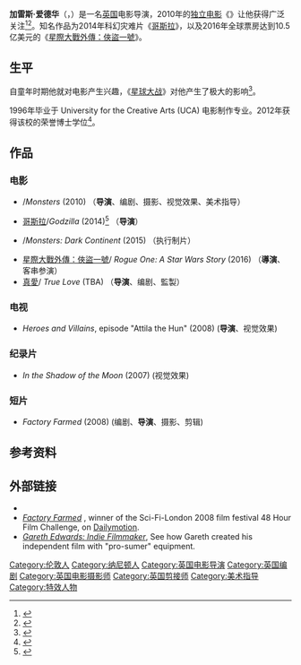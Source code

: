 {{noteTA
|T=zh-cn:加雷斯·爱德华;zh-tw:蓋瑞斯·愛德華;zh-hk:加利安·愛德華斯;
|G1=Show
|G2=Movie
|1=zh-cn:加雷斯;zh-tw:蓋瑞斯;zh-hk:加利安;
|2=zh:爱德华;zh-cn:爱德华;zh-tw:愛德華;zh-hk:愛德華斯;
}}
{{Infobox person
| name         = 加雷斯·爱德华<br>Gareth Edwards
| image        = Gareth Edwards by Gage Skidmore.jpg
| caption      = 攝於2013年
| birth_date   = {{Birth date and age|df=yes|1975|7|13}}
| birth_place  = {{UK}}[[英格蘭|英格蘭]][[沃里克郡|沃里克郡]][[納尼頓|納尼頓]]
| occupation   = 視覺效果師、編劇、電影導演、攝影師、製作設計師、電影製片人
| years_active = 2002年－至今
}}
'''加雷斯·爱德华'''（{{lang-en|Gareth Edwards}}，{{bd|1975年|6月1日}}）是一名[[英国|英国]]电影导演，2010年的[[独立电影|独立电影]]《{{tsl|en|Monsters (2010 film)|異獸禁區}}》让他获得广泛关注<ref>{{cite web |first=Cath |last=Clarke |url=http://www.guardian.co.uk/film/2010/sep/23/first-sight-gareth-edwards |title=First sight: Gareth Edwards |work=[[The_Guardian|The Guardian]] |date=2010-09-23 |accessdate=2011-01-04 |archive-date=2013-05-06 |archive-url=https://web.archive.org/web/20130506192206/http://www.guardian.co.uk/film/2010/sep/23/first-sight-gareth-edwards }}</ref><ref>{{cite news |first=Laura |last=Davis |url=http://blogs.independent.co.uk/2010/12/02/interview-with-gareth-edwards-the-director-of-%E2%80%98monsters%E2%80%99/ |title=Interview with Gareth Edwards, the Director of ‘Monsters’ |work=[[The_Independent|The Independent]] |date=2010-12-02 |accessdate=2011-01-04 |deadurl=yes |archiveurl=https://web.archive.org/web/20101211142236/http://blogs.independent.co.uk/2010/12/02/interview-with-gareth-edwards-the-director-of-%E2%80%98monsters%E2%80%99/ |archivedate=2010-12-11 }}</ref>。知名作品为2014年科幻灾难片《[[哥斯拉_(2014年电影)|哥斯拉]]》，以及2016年全球票房达到10.5亿美元的《[[星際大戰外傳：俠盜一號|星際大戰外傳：俠盜一號]]》。

== 生平 ==
自童年时期他就对电影产生兴趣，《[[星球大战IV：新希望|星球大战]]》对他产生了极大的影响<ref>{{cite web |first=Jessica |last=Hopkins |url=http://www.guardian.co.uk/film/2011/feb/27/gareth-edwards-monsters-star-wars |title=The film that changed my life: Gareth Edwards |work=[[The_Observer|The Observer]] |date=2011-02-27 |accessdate=2011-11-17 |archive-date=2011-03-05 |archive-url=https://web.archive.org/web/20110305193044/http://www.guardian.co.uk/film/2011/feb/27/gareth-edwards-monsters-star-wars }}</ref>。

1996年毕业于 University for the Creative Arts (UCA) 电影制作专业。2012年获得该校的荣誉博士学位<ref>{{Cite web |url=http://www.ucreative.ac.uk/news/2012/july/honorary-degrees-2012#.U3MtXvldWyg |title=存档副本 |access-date=2014-05-19 |archive-date=2014-05-19 |archive-url=https://web.archive.org/web/20140519114152/http://www.ucreative.ac.uk/news/2012/july/honorary-degrees-2012#.U3MtXvldWyg }}</ref>。

== 作品 ==
=== 电影 ===
*{{le|異獸禁區|Monsters (2010 film)}}/''Monsters'' (2010) （'''导演'''、编剧、摄影、视觉效果、美术指导）
*[[哥斯拉_(2014年电影)|哥斯拉]]/''Godzilla''  (2014)<ref>{{Cite web |url=http://bloody-disgusting.com/news/3191690/godzilla-will-roar-again-summer-2014/ |title=Bloody Disgusting - news article, Sept 13, 2012 |access-date=2014-05-19 |archive-date=2019-09-22 |archive-url=https://web.archive.org/web/20190922063802/https://bloody-disgusting.com/news/3191690/godzilla-will-roar-again-summer-2014/ }}</ref> （'''导演'''）
*{{le|異獸戰區：黑暗大陸|Monsters: Dark Continent}}/''Monsters: Dark Continent'' (2015) （执行制片）
*[[星際大戰外傳：俠盜一號|星際大戰外傳：俠盜一號]]/ ''Rogue One: A Star Wars Story'' (2016) （'''導演'''、客串参演）
*[[真愛_(電影)|真愛]]/ ''True Love'' (TBA) （'''导演'''、编剧、監製）

=== 电视 ===
* ''Heroes and Villains'', episode "Attila the Hun" (2008) ('''导演'''、视觉效果)

=== 纪录片 ===
* ''In the Shadow of the Moon'' (2007) (视觉效果)

=== 短片 ===
* ''Factory Farmed'' (2008) (编剧、'''导演'''、摄影、剪辑)

== 参考资料 ==
{{Reflist}}

== 外部链接 ==
{{commons category|Gareth Edwards (director)}}
* {{IMDb name|2284484|Gareth Edwards}}
* [http://www.dailymotion.com/video/x83fmm_factory-farmed_shortfilms ''Factory Farmed''] {{Wayback|url=http://www.dailymotion.com/video/x83fmm_factory-farmed_shortfilms |date=20161223170218 }}, winner of the Sci-Fi-London 2008 film festival 48 Hour Film Challenge, on [[Dailymotion|Dailymotion]].
* [https://web.archive.org/web/20110525132015/http://www.bestbuyon.com/creativity/gareth-edwards-indie-filmmaker ''Gareth Edwards: Indie Filmmaker''], See how Gareth created his independent film with "pro-sumer" equipment.

{{加雷斯·爱德华}}
{{帝國獎最佳導演獎}}
{{Authority control}}

{{DEFAULTSORT:Edwards, Gareth}}
[[Category:伦敦人|Category:伦敦人]]
[[Category:纳尼顿人|Category:纳尼顿人]]
[[Category:英国电影导演|Category:英国电影导演]]
[[Category:英国编剧|Category:英国编剧]]
[[Category:英国电影摄影师|Category:英国电影摄影师]]
[[Category:英国剪接师|Category:英国剪接师]]
[[Category:美术指导|Category:美术指导]]
[[Category:特效人物|Category:特效人物]]